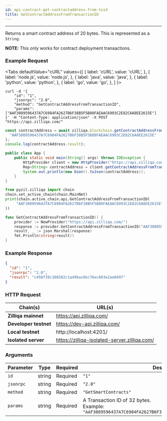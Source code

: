 ```yaml
---
id: api-contract-get-contractaddress-from-txid
title: GetContractAddressFromTransactionID
---
```


---
Returns a smart contract address of 20 bytes. This is represented as a `String`.

**NOTE:** This only works for contract deployment transactions.

### Example Request



<Tabs
  defaultValue="cURL"
  values={[
    { label: 'cURL', value: 'cURL', },
    { label: 'node.js', value: 'node.js', },
    { label: 'java', value: 'java', },
    { label: 'python', value: 'python', },
    { label: 'go', value: 'go', },
  ]
}>

<TabItem value="cURL">

```shell
curl -d '{
    "id": "1",
    "jsonrpc": "2.0",
    "method": "GetContractAddressFromTransactionID",
    "params": ["AAF3089596437A7C6984FA2627B6F38B5F5B80FAEAAC6993C2E82C6A8EE2615E"]
}' -H "Content-Type: application/json" -X POST "https://api.zilliqa.com/"
```
</TabItem>
<TabItem value="node.js">

```js
const contractAddress = await zilliqa.blockchain.getContractAddressFromTransactionID(
  "AAF3089596437A7C6984FA2627B6F38B5F5B80FAEAAC6993C2E82C6A8EE2615E"
);
console.log(contractAddress.result);
```
</TabItem>
<TabItem value="java">

```java
public class App {
    public static void main(String[] args) throws IOException {
        HttpProvider client = new HttpProvider("https://api.zilliqa.com");
        Rep<String> contractAddress = client.getContractAddressFromTransactionID("AAF3089596437A7C6984FA2627B6F38B5F5B80FAEAAC6993C2E82C6A8EE2615E");
        System.out.println(new Gson().toJson(contractAddress));
    }
}
```
</TabItem>

<TabItem value="python">

```python
from pyzil.zilliqa import chain
chain.set_active_chain(chain.MainNet)
print(chain.active_chain.api.GetContractAddressFromTransactionID(
     "AAF3089596437A7C6984FA2627B6F38B5F5B80FAEAAC6993C2E82C6A8EE2615E"
))
```
</TabItem>

<TabItem value="go">

```go
func GetContractAddressFromTransactionID() {
	provider := NewProvider("https://api.zilliqa.com/")
	response := provider.GetContractAddressFromTransactionID("AAF3089596437A7C6984FA2627B6F38B5F5B80FAEAAC6993C2E82C6A8EE2615E")
	result, _ := json.Marshal(response)
	fmt.Println(string(result))
}
```
</TabItem>
</Tabs>

### Example Response


```json
{
  "id": "1",
  "jsonrpc": "2.0",
  "result": "c458f39c106582c1a49bac6bc76ec603e2ae0497"
}
```

### HTTP Request

| Chain(s)              | URL(s)                       |
| --------------------- | ---------------------------- |
| **Zilliqa mainnet**   | https://api.zilliqa.com/     |
| **Developer testnet** | https://dev-api.zilliqa.com/ |
| **Local testnet**     | http://localhost:4201/       |
| **Isolated server**   | https://zilliqa-isolated-server.zilliqa.com/       |

### Arguments

| Parameter | Type   | Required | Description                                                                                                      |
| --------- | ------ | -------- | ---------------------------------------------------------------------------------------------------------------- |
| `id`      | string | Required | `"1"`                                                                                                            |
| `jsonrpc` | string | Required | `"2.0"`                                                                                                          |
| `method`  | string | Required | `"GetSmartContracts"`                                                                                            |
| `params`  | string | Required | A Transaction ID of 32 bytes. <br/> Example: `"AAF3089596437A7C6984FA2627B6F38B5F5B80FAEAAC6993C2E82C6A8EE2615E"` |